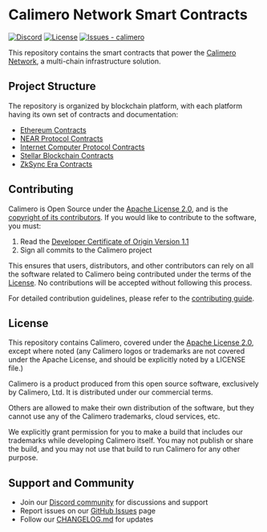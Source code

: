 # Calimero Network Smart Contracts

[![Discord](https://dcbadge.vercel.app/api/server/wZRC73DVpU?style=flat&theme=default-inverted)](https://discord.gg/wZRC73DVpU)
[![License](https://img.shields.io/badge/License-Apache--2.0-blue)](#license)
[![Issues - calimero](https://img.shields.io/github/issues/calimero-network/contracts)](https://github.com/calimero-network/contracts/issues)

This repository contains the smart contracts that power the [Calimero Network](https://github.com/calimero-network/core), a multi-chain infrastructure solution.

## Project Structure

The repository is organized by blockchain platform, with each platform having its own set of contracts and documentation:

- [Ethereum Contracts](contracts/ethereum/README.md)
- [NEAR Protocol Contracts](contracts/near/README.md)
- [Internet Computer Protocol Contracts](contracts/icp/README.md)
- [Stellar Blockchain Contracts](contracts/stellar/README.md)
- [ZkSync Era Contracts](contracts/zksync/README.md)

## Contributing

Calimero is Open Source under the [Apache License 2.0](LICENSE), and is the
[copyright of its contributors](NOTICE). If you would like to contribute to the
software, you must:

1. Read the [Developer Certificate of Origin Version 1.1](https://developercertificate.org/)
2. Sign all commits to the Calimero project

This ensures that users, distributors, and other contributors can rely on all
the software related to Calimero being contributed under the terms of the
[License](LICENSE). No contributions will be accepted without following this
process.

For detailed contribution guidelines, please refer to the [contributing guide](CONTRIBUTING.md).

## License

This repository contains Calimero, covered under the [Apache License 2.0](LICENSE), except where noted (any Calimero logos or trademarks are not covered under the Apache License, and should be explicitly noted by a LICENSE file.)

Calimero is a product produced from this open source software, exclusively by Calimero, Ltd. It is distributed under our commercial terms.

Others are allowed to make their own distribution of the software, but they cannot use any of the Calimero trademarks, cloud services, etc.

We explicitly grant permission for you to make a build that includes our trademarks while developing Calimero itself. You may not publish or share the build, and you may not use that build to run Calimero for any other purpose.

## Support and Community

- Join our [Discord community](https://discord.gg/wZRC73DVpU) for discussions and support
- Report issues on our [GitHub Issues](https://github.com/calimero-network/contracts/issues) page
- Follow our [CHANGELOG.md](CHANGELOG.md) for updates
